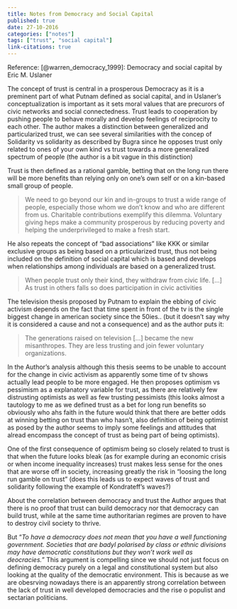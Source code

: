 ```yaml
---
title: Notes from Democracy and Social Capital
published: true
date: 27-10-2016
categories: ["notes"]
tags: ["trust", "social capital"]
link-citations: true
---
```


Reference: [@warren_democracy_1999]: Democracy and social capital by Eric M. Uslaner


The concept of trust is central in a prosperous Democracy as it is a preminent part of what Putnam defined as social capital, and in Uslaner's conceptualization is important as it sets moral values that are precurors of civic networks and social connectedness. Trust leads to cooperation by pushing people to behave morally and develop feelings of reciprocity to each other.
The author makes a distinction between generalized and particularized trust, we can see several similarities with the concep of Solidarity vs solidarity as described by Bugra since he opposes trust only related to ones of your own kind vs trust towards a more generalized spectrum of people (the author is a bit vague in this distinction)

Trust is then defined as a rational gamble, betting that on the long run there will be more benefits than relying only on one's own self or on a kin-based small group of people.

>We need to go beyond our kin and in-groups to trust a wide range of people, especially those whom we don't know and who are different from us. Charitable contributions exemplify this dilemma. Voluntary giving heps make a community prosperous by reducing poverty and helping the underprivileged to make a fresh start.

He also repeats the concept of "bad associations" like KKK or similar exclusive groups as being based on a prticularized trust, thus not being included on the definition of social capital which is based and develops when relationships among individuals are based on a generalized trust.

>When people trust only their kind, they withdraw from civic life. [...] As trust in others falls so does participation in civic activities

The television thesis proposed by Putnam to explain the ebbing of civic activism depends on the fact that time spent in front of the tv is the single biggest change in american society since the 50ies.. (but it doesn't say why it is considered a cause and not a consequence) and as the author puts it:

>The generations raised on television [...] became the new misanthropes. They are less trusting and join fewer voluntary organizations.

In the Author's analysis although this thesis seems to be unable to account for the change in civic activism as apparently some time of tv shows actually lead people to be more engaged. He then proposes optimism vs pessimism as a explanatory variable for trust, as there are relatively few distrusting optimists as well as few trusting pessimists (this looks almost a tautology to me as we defined trust as a bet for long run benefits so obviously who ahs faith in the future would think that there are better odds at winning betting on trust than who hasn't, also definition of being optimist as posed by the author seems to imply some feelings and attitudes that alread encompass the concept of trust as being part of being optimists).

One of the first consequence of optimism being so closely related to trust is that when the future looks bleak (as for example during an economic crisis or when income inequality increases) trust makes less sense for the ones that are worse off in society, increasing greatly the risk in "loosing the long run gamble on trust" (does this leads us to expect waves of trust and solidarity following the example of Kondrateff's waves?)

About the correlation between democracy and trust the Author argues that there is no proof that trust can build democracy nor that democracy can build trust, while at the same time authoritarian regimes are proven to have to destroy civil society to thrive.

But "*To have a democracy does not mean that you have a well functioning government. Societies that are badyl polarised by class or ethnic divisions may have democratic constitutions but they won't work well as deocracies.*" This argument is compelling since we should not just focus on defining democracy purely on a legal and constitutional system but also looking at the quality of the democratic environment. This is because as we are obesrving nowadays there is an apparently strong correlation between the lack of trust in well developed democracies and the rise o populist and sectarian politicians.
